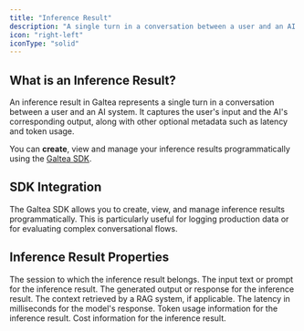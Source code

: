 ```yaml
---
title: "Inference Result"
description: "A single turn in a conversation between a user and an AI system"
icon: "right-left"
iconType: "solid"
---
```



## What is an Inference Result?

An inference result in Galtea represents a single turn in a conversation between a user and an AI system. It captures the user's input and the AI's corresponding output, along with other optional metadata such as latency and token usage.

You can **create**, view and manage your inference results programmatically using the [Galtea SDK](/sdk/api/inference-result/service).

## SDK Integration

The Galtea SDK allows you to create, view, and manage inference results programmatically. This is particularly useful for logging production data or for evaluating complex conversational flows.

<SDKInferenceResultServiceCard />

## Inference Result Properties

<ResponseField name="Session" type="Session" required>
  The session to which the inference result belongs.
</ResponseField>

<ResponseField name="Input" type="string" required>
  The input text or prompt for the inference result.
</ResponseField>

<ResponseField name="Output" type="string" required>
  The generated output or response for the inference result.
</ResponseField>

<ResponseField name="Retrieval Context" type="string" optional>
  The context retrieved by a RAG system, if applicable.
</ResponseField>

<ResponseField name="Latency" type="float" optional>
  The latency in milliseconds for the model's response.
</ResponseField>

<ResponseField name="Usage Info" type="dict" optional>
  Token usage information for the inference result.
</ResponseField>

<ResponseField name="Cost Info" type="dict" optional>
  Cost information for the inference result.
</ResponseField>
